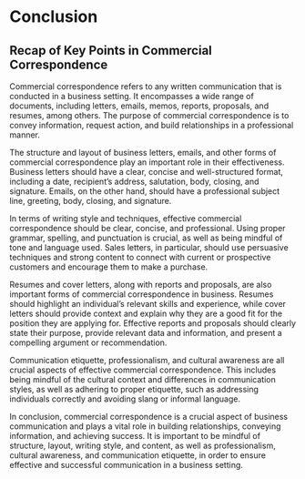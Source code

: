 
# Conclusion

## Recap of Key Points in Commercial Correspondence
Commercial correspondence refers to any written communication that is conducted in a business setting. It encompasses a wide range of documents, including letters, emails, memos, reports, proposals, and resumes, among others. The purpose of commercial correspondence is to convey information, request action, and build relationships in a professional manner.

The structure and layout of business letters, emails, and other forms of commercial correspondence play an important role in their effectiveness. Business letters should have a clear, concise and well-structured format, including a date, recipient's address, salutation, body, closing, and signature. Emails, on the other hand, should have a professional subject line, greeting, body, closing, and signature.

In terms of writing style and techniques, effective commercial correspondence should be clear, concise, and professional. Using proper grammar, spelling, and punctuation is crucial, as well as being mindful of tone and language used. Sales letters, in particular, should use persuasive techniques and strong content to connect with current or prospective customers and encourage them to make a purchase.

Resumes and cover letters, along with reports and proposals, are also important forms of commercial correspondence in business. Resumes should highlight an individual's relevant skills and experience, while cover letters should provide context and explain why they are a good fit for the position they are applying for. Effective reports and proposals should clearly state their purpose, provide relevant data and information, and present a compelling argument or recommendation.

Communication etiquette, professionalism, and cultural awareness are all crucial aspects of effective commercial correspondence. This includes being mindful of the cultural context and differences in communication styles, as well as adhering to proper etiquette, such as addressing individuals correctly and avoiding slang or informal language.

In conclusion, commercial correspondence is a crucial aspect of business communication and plays a vital role in building relationships, conveying information, and achieving success. It is important to be mindful of structure, layout, writing style, and content, as well as professionalism, cultural awareness, and communication etiquette, in order to ensure effective and successful communication in a business setting.

